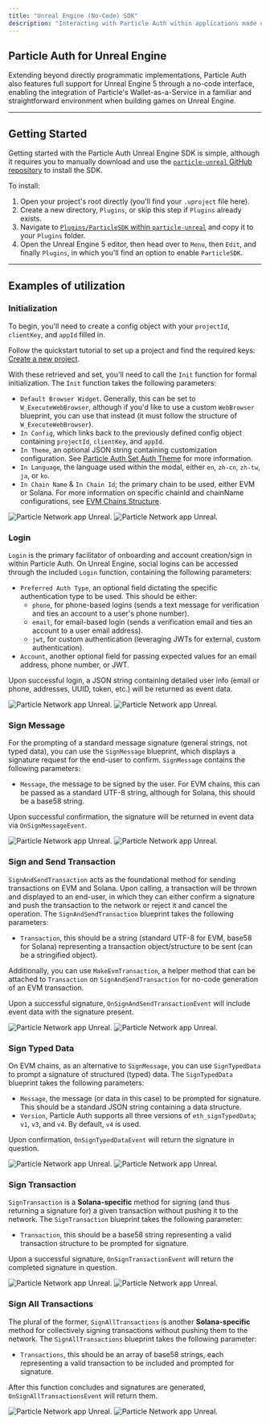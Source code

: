 ```yaml
---
title: "Unreal Engine (No-Code) SDK"
description: "Interacting with Particle Auth within applications made using Unreal Engine."
---
```


## Particle Auth for Unreal Engine

Extending beyond directly programmatic implementations, Particle Auth also features full support for Unreal Engine 5 through a no-code interface, enabling the integration of Particle's Wallet-as-a-Service in a familiar and straightforward environment when building games on Unreal Engine.

***

## Getting Started

Getting started with the Particle Auth Unreal Engine SDK is simple, although it requires you to manually download and use the [`particle-unreal` GitHub repository](https://github.com/Particle-Network/particle-unreal) to install the SDK. 

To install:

1. Open your project's root directly (you'll find your `.uproject` file here).
2. Create a new directory, `Plugins`, or skip this step if `Plugins` already exists.
3. Navigate to [`Plugins/ParticleSDK` within `particle-unreal`](https://github.com/Particle-Network/particle-unreal/tree/main/Plugins) and copy it to your `Plugins` folder.
4. Open the Unreal Engine 5 editor, then head over to `Menu`, then `Edit`, and finally `Plugins`, in which you'll find an option to enable `ParticleSDK`.

***

## Examples of utilization

### Initialization

To begin, you'll need to create a config object with your `projectId`, `clientKey`, and `appId` filled in.

<Note>Follow the quickstart tutorial to set up a project and find the required keys: [Create a new project](/resources/quickstart/waas/mobile-quickstart#configuring-particle-auth).</Note>

With these retrieved and set, you'll need to call the `Init` function for formal initialization. The `Init` function takes the following parameters:

- `Default Browser Widget`. Generally, this can be set to `W_ExecuteWebBrowser`, although if you'd like to use a custom `WebBrowser` blueprint, you can use that instead (it must follow the structure of `W_ExecuteWebBrowser`).
- `In Config`, which links back to the previously defined config object containing `projectId`, `clientKey`, and `appId`.
- `In Theme`, an optional JSON string containing customization configuration. See [Particle Auth Set Auth Theme](https://docs.particle.network/developers/auth-service/sdks/web#set-auth-theme) for more information.
- `In Language`, the language used within the modal, either `en`, `zh-cn`, `zh-tw`, `ja`, or `ko`.
- `In Chain Name` & `In Chain Id`; the primary chain to be used, either EVM or Solana. For more information on specific chainId and chainName configurations, see [EVM Chains Structure](https://docs.particle.network/developers/other-services/node-service/evm-chains-api#structure).

<img
  className="block dark:hidden"
  src="/api-reference/auth/multi/images/unreal.png"
  alt="Particle Network app Unreal."
/>
<img
  className="hidden dark:block"
  src="/api-reference/auth/multi/images/unreal.png"
  alt="Particle Network app Unreal."
/>

### Login

`Login` is the primary facilitator of onboarding and account creation/sign in within Particle Auth. On Unreal Engine, social logins can be accessed through the included `Login` function, containing the following parameters:

- `Preferred Auth Type`, an optional field dictating the specific authentication type to be used. This should be either:
  - `phone`, for phone-based logins (sends a text message for verification and ties an account to a user's phone number).
  - `email`, for email-based login (sends a verification email and ties an account to a user email address).
  - `jwt`, for custom authentication (leveraging JWTs for external, custom authentication).
- `Account`, another optional field for passing expected values for an email address, phone number, or JWT.

Upon successful login, a JSON string containing detailed user info (email or phone, addresses, UUID, token, etc.) will be returned as event data.

<img
  className="block dark:hidden"
  src="/api-reference/auth/multi/images/unreal2.png"
  alt="Particle Network app Unreal."
/>
<img
  className="hidden dark:block"
  src="/api-reference/auth/multi/images/unreal2.png"
  alt="Particle Network app Unreal."
/>

### Sign Message

For the prompting of a standard message signature (general strings, not typed data), you can use the `SignMessage` blueprint, which displays a signature request for the end-user to confirm. `SignMessage` contains the following parameters:

- `Message`, the message to be signed by the user. For EVM chains, this can be passed as a standard UTF-8 string, although for Solana, this should be a base58 string.

Upon successful confirmation, the signature will be returned in event data via `OnSignMessageEvent`.

<img
  className="block dark:hidden"
  src="/api-reference/auth/multi/images/unreal3.png"
  alt="Particle Network app Unreal."
/>
<img
  className="hidden dark:block"
  src="/api-reference/auth/multi/images/unreal3.png"
  alt="Particle Network app Unreal."
/>

### Sign and Send Transaction

`SignAndSendTransaction` acts as the foundational method for sending transactions on EVM and Solana. Upon calling, a transaction will be thrown and displayed to an end-user, in which they can either confirm a signature and push the transaction to the network or reject it and cancel the operation. The `SignAndSendTransaction` blueprint takes the following parameters:

- `Transaction`, this should be a string (standard UTF-8 for EVM, base58 for Solana) representing a transaction object/structure to be sent (can be a stringified object).

Additionally, you can use `MakeEvmTransaction`, a helper method that can be attached to `Transaction` on  `SignAndSendTransaction` for no-code generation of an EVM transaction.

Upon a successful signature, `OnSignAndSendTransactionEvent` will include event data with the signature present.

<img
  className="block dark:hidden"
  src="/api-reference/auth/multi/images/unreal4.png"
  alt="Particle Network app Unreal."
/>
<img
  className="hidden dark:block"
  src="/api-reference/auth/multi/images/unreal4.png"
  alt="Particle Network app Unreal."
/>

### Sign Typed Data

On EVM chains, as an alternative to `SignMessage`, you can use `SignTypedData` to prompt a signature of structured (typed) data. The `SignTypedData` blueprint takes the following parameters:

- `Message`, the message (or data in this case) to be prompted for signature. This should be a standard JSON string containing a data structure.
- `Version`, Particle Auth supports all three versions of `eth_signTypedData`; `v1`, `v3`, and `v4`. By default, `v4` is used.

Upon confirmation, `OnSignTypedDataEvent` will return the signature in question.

<img
  className="block dark:hidden"
  src="/api-reference/auth/multi/images/unreal5.png"
  alt="Particle Network app Unreal."
/>
<img
  className="hidden dark:block"
  src="/api-reference/auth/multi/images/unreal5.png"
  alt="Particle Network app Unreal."
/>

### Sign Transaction

`SignTransaction` is a **Solana-specific** method for signing (and thus returning a signature for) a given transaction without pushing it to the network. The `SignTransaction` blueprint takes the following parameter:

- `Transaction`, this should be a base58 string representing a valid transaction structure to be prompted for signature.

Upon a successful signature, `OnSignTransactionEvent` will return the completed signature in question.

<img
  className="block dark:hidden"
  src="/api-reference/auth/multi/images/unreal6.png"
  alt="Particle Network app Unreal."
/>
<img
  className="hidden dark:block"
  src="/api-reference/auth/multi/images/unreal6.png"
  alt="Particle Network app Unreal."
/>

### Sign All Transactions

The plural of the former, `SignAllTransactions` is another **Solana-specific** method for collectively signing transactions without pushing them to the network. The `SignAllTransactions` blueprint takes the following parameter:

- `Transactions`, this should be an array of base58 strings, each representing a valid transaction to be included and prompted for signature.

After this function concludes and signatures are generated, `OnSignAllTransactionsEvent` will return them.

<img
  className="block dark:hidden"
  src="/api-reference/auth/multi/images/unreal7.png"
  alt="Particle Network app Unreal."
/>
<img
  className="hidden dark:block"
  src="/api-reference/auth/multi/images/unreal7.png"
  alt="Particle Network app Unreal."
/>
